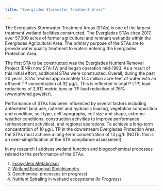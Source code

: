 ```yaml
---
title: "Everglades Stormwater Treatment Areas"

---
```


The Everglades Stormwater Treatment Areas (STAs) is one of the largest treatment wetland facilities constructed. The Everglades STAs circa 2017, over 57,000 acres of former agricultural and remnant wetlands within the Everglades Agricultural Area. The primary purpose of the STAs are to provide water quality treatment to waters entering the Everglades Protection Area.

The first STA to be constructed was the Everglades Nutrient Removal Project (ENR) now STA-1W and began operation mid-1993. As a result of this initial effort, additional STAs were constructed. Overall, during the past 20 years, STAs treated approximately 17.4 million acre-feet of water with an effluent TP concentration of 32 µg/L. This is reflected in total P (TP) load reductions of 2,912 metric tons or TP load reduction of 76% ([www.sfwmd.gov/sfer](www.sfwmd.gov/sfer)).

Performance of STAs has been influenced by several factors including antecedent land use, nutrient and hydraulic loading, vegetation composition and condition, soil type, cell topography, cell size and shape, extreme weather conditions, construction activities to improve performance (enhancement activities), and regional operations. To achieve a long-term concentration of 10 µg/L TP in the downstream Everglades Protection Area, the STAs must achieve a long-term concentration of 13 µg/L (NOTE: this is an over-simplification of the STA compliance  assessment). 

In my research I address wetland function and biogeochemical processes related to the performance of the STAs. 

1. [Ecosystem Metabolism](https://swampthingpaul.github.io/ecometab.html)
2. [Wetland Ecological Stoichiometry](https://swampthingpaul.github.io/ecostoich.html)
3. Geochemical processes (_In progress_)
4. Nutrient Spiraling in wetland ecosystems (_In Progress_)

***